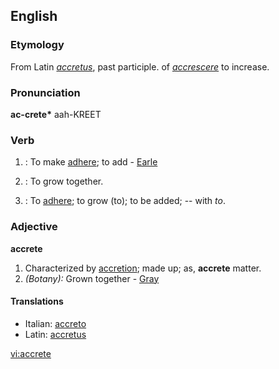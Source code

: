 ==English==

===Etymology===
From Latin ''[[accretus]]'', past participle. of ''[[accrescere]]'' to increase.

===Pronunciation===
'''ac-crete*'''
{{rfap}}
aah-KREET

===Verb===
{{en-infl-reg-other-e|accret|e}}

# {{transitive}}: To make [[adhere]]; to add - [[Earle]]
# {{intransitive}}: To grow together.
# {{intransitive}}: To [[adhere]]; to grow (to); to be added; -- with ''to''.

===Adjective===
'''accrete'''

# Characterized by [[accretion]]; made up; as, '''accrete''' matter.
# ''(Botany):'' Grown together - [[Gray]]

====Translations====
*Italian: [[accreto]]
*Latin: [[accretus]]

[[vi:accrete]]